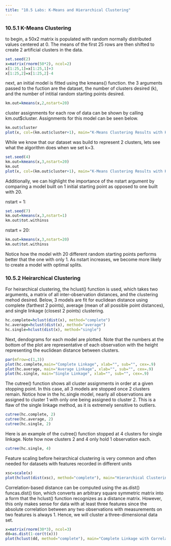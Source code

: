 ```yaml
---
title: "10.5 Labs: K-Means and Hierarchical Clustering"
---
```


### 10.5.1 K-Means Clustering

to begin, a 50x2 matrix is populated with random normally distributed values centered at 0. The means of the first 25 rows are then shifted to create 2 artificial clusters in the data.

```r
set.seed(2)
x=matrix(rnorm(50*2), ncol=2)
x[1:25,1]=x[1:25,1]+3
x[1:25,2]=x[1:25,2]-4
```

next, an initial model is fitted using the kmeans() function. the 3 arguments passed to the fuction are the dataset, the number of clusters desired (k), and the number of intitial random starting points desired.
 
```r
km.out=kmeans(x,2,nstart=20)
```

cluster assignments for each row of data can be shown by calling km.out$cluster. Assignments for this model can be seen below.

```r
km.out$cluster
plot(x, col=(km.out$cluster+1), main="K-Means Clustering Results with K=2", xlab="", ylab="", pch=20, cex=2)
```

While we know that our dataset was build to represent 2 clusters, lets see what the algorithm does when we set k=3.
```r
set.seed(4)
km.out=kmeans(x,3,nstart=20)
km.out
plot(x, col=(km.out$cluster+1), main="K-Means Clustering Results with K=3", xlab="", ylab="", pch=20, cex=2)
```

Additionally, we can highlight the importance of the nstart argument by comparing a model built on 1 initial starting point as opposed to one built with 20.

nstart = 1:
```r
set.seed(7)
km.out=kmeans(x,3,nstart=1)
km.out$tot.withinss
```

nstart = 20:
```r
km.out=kmeans(x,3,nstart=20)
km.out$tot.withinss
```
Notice how the model with 20 different random starting points performs better that the one with only 1. As nstart increases, we become more likely to create a model with optimal splits.

### 10.5.2 Heirarchical Clustering

For heirarchical clustering, the hclust() function is used, which takes two arguments, a matrix of all inter-observation distances, and the clustering mehod desired. Below, 3 models are fit for euclidean distance using complete (farthest 2 points), average (mean of all possible point distances), and single linkage (closest 2 points) clustering.
```r
hc.complete=hclust(dist(x), method="complete")
hc.average=hclust(dist(x), method="average")
hc.single=hclust(dist(x), method="single")
```
Next, dendograms for each model are plotted. Note that the numbers at the bottom of the plot are representative of each observation with the height representing the euclidean distance between clusters.
```r
par(mfrow=c(1,3))
plot(hc.complete,main="Complete Linkage", xlab="", sub="", cex=.9)
plot(hc.average, main="Average Linkage", xlab="", sub="", cex=.9)
plot(hc.single, main="Single Linkage", xlab="", sub="", cex=.9)
```

The cutree() function shows all cluster assignments in order at a given stopping point. In this case, all 3 models are stopped once 2 clusters remain. Notice how in the hc.single model, nearly all observations are assigned to cluster 1 with only one being assigned to cluster 2. This is a flaw of the single linkage method, as it is extremely sensitive to outliers.
```r
cutree(hc.complete, 2)
cutree(hc.average, 2)
cutree(hc.single, 2)
```

Here is an example of the cutree() function stopped at 4 clusters for single linkage. Note how now clusters 2 and 4 only hold 1 observation each.
```r
cutree(hc.single, 4)
```

Feature scaling before heirarchical clustering is very common and often needed for datasets with features recorded in different units
```r
xsc=scale(x)
plot(hclust(dist(xsc), method="complete"), main="Hierarchical Clustering with Scaled Features")
```
Correlation-based distance can be computed using the as.dist() funcas.dist() tion, which converts an arbitrary square symmetric matrix into a form that the hclust() function recognizes as a distance matrix. However, this only makes sense for data with at least three features since the absolute correlation between any two observations with measurements on two features is always 1. Hence, we will cluster a three-dimensional data set.

```r
x=matrix(rnorm(30*3), ncol=3)
dd=as.dist(1-cor(t(x)))
plot(hclust(dd, method="complete"), main="Complete Linkage with Correlation-Based Distance", xlab="", sub="")
```
